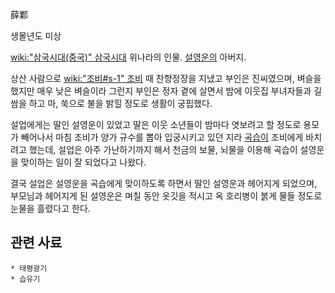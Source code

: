薛鄴

생몰년도 미상

[[wiki:"삼국시대(중국)" 삼국시대]] 위나라의 인물. [[설영운]]의 아버지.

상산 사람으로 [[wiki:"조비#s-1" 조비]] 때 찬향정장을 지냈고 부인은 진씨였으며, 벼슬을 했지만 매우 낮은 벼슬이라 그런지 부인은 정자 곁에 살면서 밤에 이웃집 부녀자들과 길쌈을 하고 마, 쑥으로 불을 밝힐 정도로 생활이 궁핍했다.

설업에게는 딸인 설영운이 있었고 딸은 이웃 소년들이 밤마다 엿보려고 할 정도로 용모가 빼어나서 마침 조비가 양가 규수를 뽑아 입궁시키고 있던 지라 [[곡습]]이 조비에게 바치려고 했는데, 설업은 아주 가난하기까지 해서 천금의 보물, 뇌물을 이용해 곡습이 설영운을 맞이하는 일이 잘 되었다고 나왔다.

결국 설업은 설영운을 곡습에게 맞이하도록 하면서 딸인 설영운과 헤어지게 되었으며, 부모님과 헤어지게 된 설영운은 며칠 동안 옷깃을 적시고 옥 호리병이 붉게 물들 정도로 눈물을 흘렸다고 한다.

== 관련 사료 ==
 * 태평광기
 * 습유기
